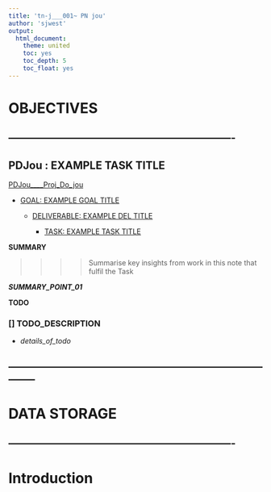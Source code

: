 ```yaml
---
title: 'tn-j___001~ PN jou'
author: 'sjwest'
output:
  html_document:
    theme: united
    toc: yes
    toc_depth: 5
    toc_float: yes
---
```




# OBJECTIVES



----------------------------------------------------------------
----------------------------------------------------------------



## PDJou : EXAMPLE TASK TITLE


[PDJou____Proj_Do_jou](../../PDJou____Proj_Do_jou.Rmd)


* [GOAL: EXAMPLE GOAL TITLE](../../PDJou____Proj_Do_jou.Rmd#goal-example-goal-title)

    + [DELIVERABLE: EXAMPLE DEL TITLE](../../PDJou____Proj_Do_jou.Rmd#deliverable-example-del-title)

        - [TASK: EXAMPLE TASK TITLE](../../PDJou____Proj_Do_jou.Rmd#task-example-task-title)



**SUMMARY**


>>>>
>>>> Summarise key insights from work in this note that fulfil the Task
>>>>


*__SUMMARY_POINT_01__*



**TODO**


### [] TODO_DESCRIPTION

* _details_of_todo_



--------------------------------------------------------------------------------
--------------------------------------------------------------------------------



# DATA STORAGE


----------------------------------------------------------------
----------------------------------------------------------------



# Introduction






























